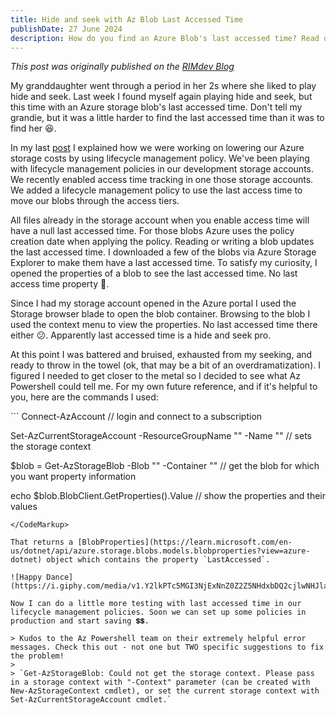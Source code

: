 ```yaml
---
title: Hide and seek with Az Blob Last Accessed Time
publishDate: 27 June 2024
description: How do you find an Azure Blob's last accessed time? Read on...
---
```



_This post was originally published on the [RIMdev Blog](https://rimdev.io/last-accessed-time-lifecycle-management)_

My granddaughter went through a period in her 2s where she liked to play hide and seek. Last week I found myself again playing hide and seek, but this time with an Azure storage blob's last accessed time. Don't tell my grandie, but it was a little harder to find the last accessed time than it was to find her 😆.

In my last [post](https://rimdev.io/storage-lifecycle-management) I explained how we were working on lowering our Azure storage costs by using lifecycle management policy. We've been playing with lifecycle management policies in our development storage accounts. We recently enabled access time tracking in one those storage accounts. We added a lifecycle management policy to use the last access time to move our blobs through the access tiers.  

All files already in the storage account when you enable access time will have a null last accessed time. For those blobs Azure uses the policy creation date when applying the policy. Reading or writing a blob updates the last accessed time. I downloaded a few of the blobs via Azure Storage Explorer to make them have a last accessed time. To satisfy my curiosity, I opened the properties of a blob to see the last accessed time. No last access time property 🤔. 

Since I had my storage account opened in the Azure portal I used the Storage browser blade to open the blob container. Browsing to the blob I used the context menu to view the properties. No last accessed time there either 😕. Apparently last accessed time is a hide and seek pro. 

At this point I was battered and bruised, exhausted from my seeking, and ready to throw in the towel (ok, that may be a bit of an overdramatization). I figured I needed to get closer to the metal so I decided to see what Az Powershell could tell me. For my own future reference, and if it's helpful to you, here are the commands I used:

<CodeMarkup>
```
Connect-AzAccount // login and connect to a subscription

Set-AzCurrentStorageAccount -ResourceGroupName "<resource group name of your storage account>" -Name "<name of storage account>" // sets the storage context

$blob = Get-AzStorageBlob -Blob "<name of blob>" -Container "<name of container that has your blob>" // get the blob for which you want property information

echo $blob.BlobClient.GetProperties().Value // show the properties and their values
```
</CodeMarkup>

That returns a [BlobProperties](https://learn.microsoft.com/en-us/dotnet/api/azure.storage.blobs.models.blobproperties?view=azure-dotnet) object which contains the property `LastAccessed`. 

![Happy Dance](https://i.giphy.com/media/v1.Y2lkPTc5MGI3NjExNnZ0Z2Z5NHdxbDQ2cjlwNHJlaXc1eTdubDNtY3dhbWFyaXUzZ253biZlcD12MV9pbnRlcm5hbF9naWZfYnlfaWQmY3Q9Zw/3ofT5I53iCdlGUjzt6/giphy.gif)

Now I can do a little more testing with last accessed time in our lifecycle management policies. Soon we can set up some policies in production and start saving 💲💲. 

> Kudos to the Az Powershell team on their extremely helpful error messages. Check this out - not one but TWO specific suggestions to fix the problem! 
>
> `Get-AzStorageBlob: Could not get the storage context. Please pass in a storage context with "-Context" parameter (can be created with New-AzStorageContext cmdlet), or set the current storage context with Set-AzCurrentStorageAccount cmdlet.` 